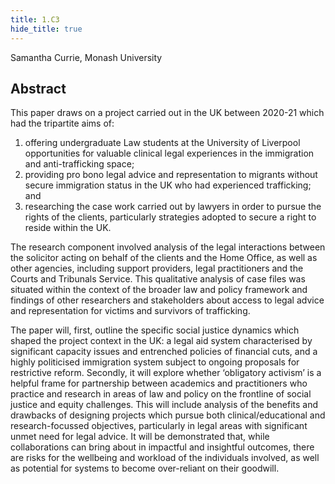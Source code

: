 ```yaml
---
title: 1.C3
hide_title: true
---
```


<AbstractHeader sKey='id1_C3'>
    Samantha Currie, Monash University
</AbstractHeader>

## Abstract
This paper draws on a project carried out in the UK between 2020-21 which had the tripartite aims of: 

1. offering undergraduate Law students at the University of Liverpool opportunities for valuable clinical legal experiences in the immigration and anti-trafficking space; 
2. providing pro bono legal advice and representation to migrants without secure immigration status in the UK who had experienced trafficking; and 
3. researching the case work carried out by lawyers in order to pursue the rights of the clients, particularly strategies adopted to secure a right to reside within the UK. 

The research component involved analysis of the legal interactions between the solicitor acting on behalf of the clients and the Home Office, as well as other agencies, including support providers, legal practitioners and the Courts and Tribunals Service. This qualitative analysis of case files was situated within the context of the broader law and policy framework and findings of other researchers and stakeholders about access to legal advice and representation for victims and survivors of trafficking. 

The paper will, first, outline the specific social justice dynamics which shaped the project context in the UK: a legal aid system characterised by significant capacity issues and entrenched policies of financial cuts, and a highly politicised immigration system subject to ongoing proposals for restrictive reform. Secondly, it will explore whether ‘obligatory activism’ is a helpful frame for partnership between academics and practitioners who practice and research in areas of law and policy on the frontline of social justice and equity challenges. This will include analysis of the benefits and drawbacks of designing projects which pursue both clinical/educational and research-focussed objectives, particularly in legal areas with significant unmet need for legal advice. It will be demonstrated that, while collaborations can bring about in impactful and insightful outcomes, there are risks for the wellbeing and workload of the individuals involved, as well as potential for systems to become over-reliant on their goodwill.
